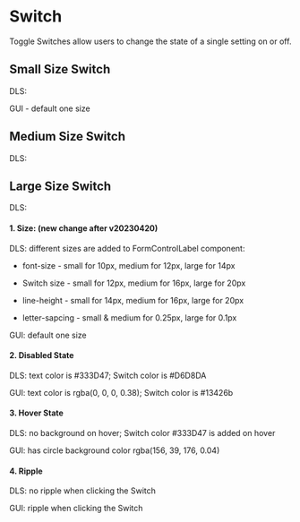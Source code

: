 <style>
  {`
    .flex {
      display: flex;
      align-items: center;
      gap: 16px;
      div {
        display: flex;
      }
    }
     .type {
      min-width: 40px;
    }
 `}
</style>



<Meta title="Switch Overview" />

# Switch

Toggle Switches allow users to change the state of a single setting on or off.

## Small Size Switch

<Canvas>
  <div>
    <div class="flex">
      <p class="type">DLS:</p>
      <Story of={SwitchStories.SmallUnchecked} />
      <Story of={SwitchStories.SmallChecked} />
      <Story of={SwitchStories.SmallDisabledUnchecked} />
      <Story of={SwitchStories.SmallDisabledChecked} />
    </div>
  </div>
</Canvas>

GUI - default one size

## Medium Size Switch

<Canvas>
  <div>
    <div class="flex">
      <p class="type">DLS:</p>
      <Story of={SwitchStories.MediumUnchecked} />
      <Story of={SwitchStories.MediumChecked} />
      <Story of={SwitchStories.MediumDisabledUnchecked} />
      <Story of={SwitchStories.MediumDisabledChecked} />
    </div>
  </div>
</Canvas>

## Large Size Switch

<Canvas>
  <div>
    <div class="flex">
      <p class="type">DLS:</p>
      <Story of={SwitchStories.LargeUnchecked} />
      <Story of={SwitchStories.LargeChecked} />
      <Story of={SwitchStories.LargeDisabledUnchecked} />
      <Story of={SwitchStories.LargeDisabledChecked} />
    </div>
  </div>
</Canvas>

#### 1. Size: (new change after v20230420)

DLS: different sizes are added to FormControlLabel component:

- font-size - small for 10px, medium for 12px, large for 14px

- Switch size - small for 12px, medium for 16px, large for 20px

- line-height - small for 14px, medium for 16px, large for 20px

- letter-sapcing - small & medium for 0.25px, large for 0.1px

GUI: default one size

#### 2. Disabled State

DLS: text color is #333D47; Switch color is #D6D8DA

GUI: text color is rgba(0, 0, 0, 0.38); Switch color is #13426b

#### 3. Hover State

DLS: no background on hover; Switch color #333D47 is added on hover

GUI: has circle background color rgba(156, 39, 176, 0.04)

#### 4. Ripple

DLS: no ripple when clicking the Switch

GUI: ripple when clicking the Switch
